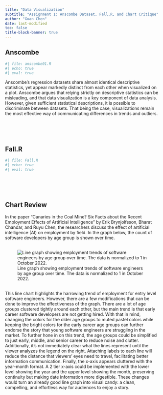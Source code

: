 ```yaml
---
title: "Data Visualization"
subtitle: "Assignment 1: Anscombe Dataset, Fall.R, and Chart Critique"
author: "Guan Chen"
date: last-modified
toc: false
title-block-banner: true
---
```


## Anscombe

```r
#| file: anscombe01.R
#| echo: true
#| eval: true
```

Anscombe's regression datasets share almost identical descriptive statistics, yet appear markedly distinct from each other when visualized on a plot. Anscombe argues that relying strictly on descriptive statistics can be misleading, and that data visualization is a key component of data analysis. However, given sufficient statistical descriptions, it is possible to discriminate between datasets. That being the case, visualizations remain the most effective way of communicating differences in trends and outliers.

\
\
\

## Fall.R

```r
#| file: Fall.R
#| echo: true
#| eval: true
```

\
\
\

## Chart Review

In the paper "Canaries in the Coal Mine? Six Facts about the Recent Employment Effects of Artificial Intelligence" by Erik Brynjolfsson, Bharat Chandar, and Ruyu Chen, the researchers discuss the effect of artificial intelligence (AI) on employment by field. In the graph below, the count of software developers by age group is shown over time.\
\

![Line graph showing employment trends of software engineers by age group over time. The data is normalized to 1 in October 2022.](SoftwareDevelopersByAge.png)

\
This line chart highlights the harrowing trend of employment for entry level software engineers. However, there are a few modifications that can be done to improve the effectiveness of the graph. There are a lot of age groups clustered tightly around each other, but the main trend is that early career software developers are not getting hired. With that in mind, changing the colors for the older age groups to muted pastel colors while keeping the bright colors for the early career age groups can further endorse the story that young software engineers are struggling in the market. To further hone in on this trend, the age groups could be simplified to just early, middle, and senior career to reduce noise and clutter. Additionally, it's not immediately clear what the lines represent until the viewer analyzes the legend on the right. Attaching labels to each line will reduce the distance that viewers' eyes need to travel, facilitating better information communication. Finally, the x-axis appears cluttered with the year-month format. A 2 tier x-axis could be implemented with the lower level showing the year and the upper level showing the month, preserving continuity but making date information more digestible. These changes would turn an already good line graph into visual candy: a clean, compelling, and effortless way for audiences to enjoy a story.
